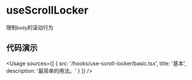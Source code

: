 
# useScrollLocker

限制`body`的滚动行为

## 代码演示

<Usage
  sources={[
    {
      src: '/hooks/use-scroll-locker/basic.tsx',
      title: '基本',
      description: '最简单的用法。'
    }
  ]}
/>
